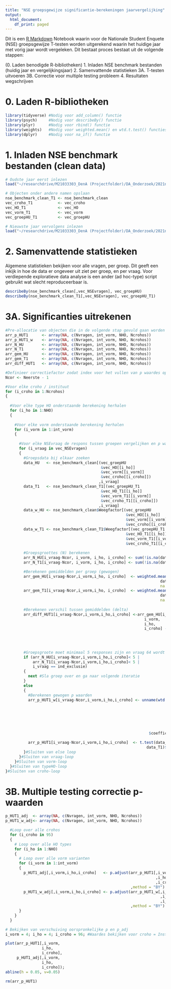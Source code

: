 ```yaml
---
title: "NSE groepsgewijze significantie-berekeningen jaarvergelijking"
output:
  html_document:
    df_print: paged
---
```


Dit is een [R Markdown](http://rmarkdown.rstudio.com) Notebook waarin
voor de Nationale Student Enquete (NSE) groepsgewijze T-testen worden
uitgerekend waarin het huidige jaar met vorig jaar wordt vergeleken. 
Dit bestaat proces bestaat uit de volgende stappen:

(0. Laden benodigde R-bibliotheken)
1.  Inladen NSE benchmark bestanden (huidig jaar en vergelijkingsjaar)
2.  Samenvattende statistieken
3A. T-testen uitvoeren
3B. Correctie voor multiple testing probleem
4.  Resultaten wegschrijven

# 0. Laden R-bibliotheken

```r
library(tidyverse) #Nodig voor add_column() functie
library(psych)     #Nodig voor describeBy() functie
library(plyr)      #Nodig voor rbind() functie
library(weights)   #Nodig voor weighted.mean() en wtd.t.test() functies
library(dplyr)     #Nodig voor na_if() functie
```

# 1. Inladen NSE benchmark bestanden (clean data)

```r
# Oudste jaar eerst inlezen
load("~/researchdrive/M21033303_DenA (Projectfolder)/DA_Onderzoek/2021nse/data_in/NSE2021 nse_benchmark_clean.RData")

# Objecten onder andere namen opslaan
nse_benchmark_clean_T1 <- nse_benchmark_clean
vec_croho_T1           <- vec_croho
vec_HO_T1              <- vec_HO
vec_vorm_T1            <- vec_vorm
vec_groepHU_T1         <- vec_groepHU

# Nieuwste jaar vervolgens inlezen
load("~/researchdrive/M21033303_DenA (Projectfolder)/DA_Onderzoek/2021nse/data_in/NSE2022 nse_benchmark_clean.RData")
```
# 2. Samenvattende statistieken

Algemene statistieken bekijken voor alle vragen, per groep. Dit geeft een inkijk in hoe de data er ongeveer uit ziet per groep, en per vraag. Voor verdiepende exploratieve data analyse is een ander (ad hoc-type) script gebruikt wat slecht reproduceerbaar is.

```r

describeBy(nse_benchmark_clean[,vec_NSEvragen], vec_groepHU)
describeBy(nse_benchmark_clean_T1[,vec_NSEvragen], vec_groepHU_T1)
```

# 3A. Significanties uitrekenen
```r
#Pre-allocatie van objecten die in de volgende stap gevuld gaan worden
arr_p_HUT1      <- array(NA, c(Nvragen, int_vorm, NHO, Ncrohos))
arr_p_HUT1_w    <- array(NA, c(Nvragen, int_vorm, NHO, Ncrohos))
arr_N_HU        <- array(NA, c(Nvragen, int_vorm, NHO, Ncrohos))
arr_N_T1        <- array(NA, c(Nvragen, int_vorm, NHO, Ncrohos))
arr_gem_HU      <- array(NA, c(Nvragen, int_vorm, NHO, Ncrohos))
arr_gem_T1      <- array(NA, c(Nvragen, int_vorm, NHO, Ncrohos))
arr_diff_HUT1   <- array(NA, c(Nvragen, int_vorm, NHO, Ncrohos))

#Definieer correctiefactor zodat index voor het vullen van p waardes op 1 begint en niet op 28
Ncor <- Neerste - 1 

#Voor elke croho / instituut
for (i_croho in 1:Ncrohos)
{
  
  #Voor elke type HO onderstaande berekening herhalen
  for (i_ho in 1:NHO)
  {
    
    #Voor elke vorm onderstaande berekening herhalen
    for (i_vorm in 1:int_vorm)
    {
      
      #Voor elke NSEvraag de respons tussen groepen vergelijken en p waarde opslaan
      for (i_vraag in vec_NSEvragen)
      {
        #Groepsdata bij elkaar zoeken
        data_HU   <- nse_benchmark_clean[(vec_groepHU
                                          &vec_HO[[i_ho]]
                                          &vec_vorm[[i_vorm]]
                                          &vec_croho[[i_croho]])
                                         ,i_vraag]
        data_T1   <- nse_benchmark_clean_T1[(vec_groepHU_T1
                                          &vec_HO_T1[[i_ho]]
                                          &vec_vorm_T1[[i_vorm]]
                                          &vec_croho_T1[[i_croho]])
                                         ,i_vraag]
        data_w_HU <- nse_benchmark_clean$Weegfactor[(vec_groepHU
                                                     &vec_HO[[i_ho]]
                                                     &vec_vorm[[i_vorm]]
                                                     &vec_croho[[i_croho]])]
        data_w_T1 <- nse_benchmark_clean_T1$Weegfactor[(vec_groepHU_T1
                                                     &vec_HO_T1[[i_ho]]
                                                     &vec_vorm_T1[[i_vorm]]
                                                     &vec_croho_T1[[i_croho]])]
        
        #Groepsgroottes (N) berekenen
        arr_N_HU[i_vraag-Ncor, i_vorm, i_ho, i_croho] <- sum(!is.na(data_HU))
        arr_N_T1[i_vraag-Ncor, i_vorm, i_ho, i_croho] <- sum(!is.na(data_T1))

        #Berekenen gemiddelden per groep (gewogen)
        arr_gem_HU[i_vraag-Ncor,i_vorm,i_ho, i_croho]  <- weighted.mean(data_HU,
                                                                    data_w_HU,
                                                                    na.rm = TRUE)
        arr_gem_T1[i_vraag-Ncor,i_vorm,i_ho, i_croho]  <- weighted.mean(data_T1,
                                                                    data_w_T1,
                                                                    na.rm = TRUE)
        
        #Berekenen verschil tussen gemiddelden (delta)
        arr_diff_HUT1[i_vraag-Ncor,i_vorm,i_ho,i_croho] <-arr_gem_HU[i_vraag-Ncor,
                                                             i_vorm,
                                                             i_ho,
                                                             i_croho] - arr_gem_T1[i_vraag-Ncor,
                                                                               i_vorm,
                                                                               i_ho,
                                                                               i_croho]
        
        #Groepsgroote moet minimaal 5 responses zijn en vraag 64 wordt overgeslagen
        if (arr_N_HU[i_vraag-Ncor,i_vorm,i_ho,i_croho]< 5 |
            arr_N_T1[i_vraag-Ncor,i_vorm,i_ho,i_croho]< 5 |
            i_vraag == ind_exclusie)
        {
          next #Sla groep over en ga naar volgende iteratie
        }
        else
        {
          #Berekenen gewogen p waarden
          arr_p_HUT1_w[i_vraag-Ncor,i_vorm,i_ho,i_croho] <- unname(wtd.t.test(data_HU,
                                                                          data_T1,
                                                                          weight   = data_w_HU,
                                                                          weighty  = data_w_T1,
                                                                          mean1    = TRUE,
                                                                          samedata = FALSE,
                                                                          bootse   = TRUE)
                                                               $coefficients[3])
          
          arr_p_HUT1[i_vraag-Ncor,i_vorm,i_ho,i_croho]  <- t.test(data_HU,
                                                              data_T1)$p.value
        }#Sluiten van else loop
      }#Sluiten van vraag-loop
    }#Sluiten van vorm-loop
  }#Sluiten van typeHO-loop
}#Sluiten van croho-loop

```
# 3B. Multiple testing correctie p-waarden

```r
p_HUT1_adj  <- array(NA, c(Nvragen, int_vorm, NHO, Ncrohos))
p_HUT1_w_adj<- array(NA, c(Nvragen, int_vorm, NHO, Ncrohos))

  #Loop over alle crohos
  for (i_croho in 95)
  {
    # Loop over alle HO types
    for (i_ho in 1:NHO)
    {
      # Loop over alle vorm varianten
      for (i_vorm in 1:int_vorm)
      {
        p_HUT1_adj[,i_vorm,i_ho,i_croho]   <- p.adjust(arr_p_HUT1[,i_vorm
                                                                  ,i_ho
                                                                  ,i_croho]
                                                       ,method = "BY")
        p_HUT1_w_adj[,i_vorm,i_ho,i_croho] <- p.adjust(arr_p_HUT1_w[,i_vorm
                                                                    ,i_ho
                                                                    ,i_croho]
                                                       ,method = "BY")
      }
    }
  }

# Bekijken van verschuiving oorspronkelijke p en p_adj
i_vorm = 4; i_ho = 4; i_croho = 96; #Waardes bekijken voor croho = Instituut Archimedes

plot(arr_p_HUT1[,i_vorm,
                i_ho,
                i_croho],
     p_HUT1_adj[,i_vorm,
                i_ho,
                i_croho]);
abline(h = 0.05, v=0.05)

rm(arr_p_HUT1)
```
